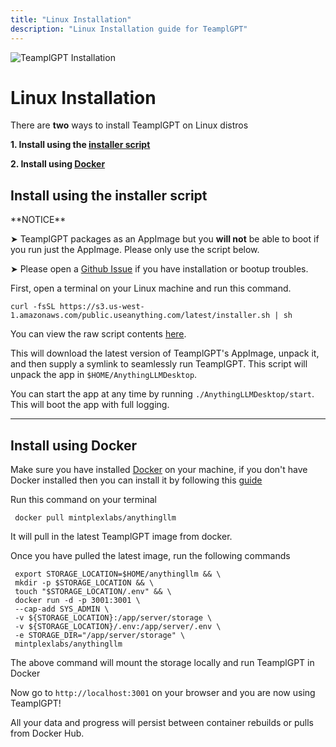 ```yaml
---
title: "Linux Installation"
description: "Linux Installation guide for TeamplGPT"
---
```



<Image
  src="/images/getting-started/installation/linux/header-image.png"
  height={1080}
  width={1920}
  quality={100}
  alt="TeamplGPT Installation"
/>

# Linux Installation

There are **two** ways to install TeamplGPT on Linux distros

**1. Install using the [installer script](#install-using-the-installer-script)**

**2. Install using [Docker](#install-using-docker)**

## Install using the installer script

<Callout type="warning" emoji="⚠️">
  **NOTICE**

➤ TeamplGPT packages as an AppImage but you **will not** be able to boot if you run just the AppImage. Please only use the script below.

➤ Please open a [Github Issue](https://github.com/Mintplex-Labs/anything-llm/issues) if you have installation or bootup troubles.

</Callout>

First, open a terminal on your Linux machine and run this command.

```shell copy
curl -fsSL https://s3.us-west-1.amazonaws.com/public.useanything.com/latest/installer.sh | sh
```

You can view the raw script contents [here](https://github.com/Mintplex-Labs/anything-llm/blob/desktop/linux_installer.sh).

This will download the latest version of TeamplGPT's AppImage, unpack it, and then supply a symlink to seamlessly run TeamplGPT.
This script will unpack the app in `$HOME/AnythingLLMDesktop`.

You can start the app at any time by running `./AnythingLLMDesktop/start`. This will boot the app with full logging.

---

## Install using Docker

Make sure you have installed [Docker](https://www.docker.com/) on your machine, if you don't have Docker installed then you can install it by following this [guide](https://docs.docker.com/desktop/install/linux-install/)

Run this command on your terminal

```shell copy
 docker pull mintplexlabs/anythingllm
```

It will pull in the latest TeamplGPT image from docker.

Once you have pulled the latest image, run the following commands

```shell copy showLineNumbers
 export STORAGE_LOCATION=$HOME/anythingllm && \
 mkdir -p $STORAGE_LOCATION && \
 touch "$STORAGE_LOCATION/.env" && \
 docker run -d -p 3001:3001 \
 --cap-add SYS_ADMIN \
 -v ${STORAGE_LOCATION}:/app/server/storage \
 -v ${STORAGE_LOCATION}/.env:/app/server/.env \
 -e STORAGE_DIR="/app/server/storage" \
 mintplexlabs/anythingllm
```

The above command will mount the storage locally and run TeamplGPT in Docker

Now go to `http://localhost:3001` on your browser and you are now using TeamplGPT!

All your data and progress will persist between container rebuilds or pulls from Docker Hub.
